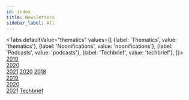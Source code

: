 ```yaml
---
id: index
title: Newsletters
sidebar_label: All
---
```



<Tabs
    defaultValue="thematics"
    values={[
        {label: 'Thematics', value: 'thematics'},
        {label: 'Noonifications', value: 'noonifications'},
        {label: 'Podcasts', value: 'podcasts'},
        {label: 'Techbrief', value: 'techbrief'},
    ]}>
    <TabItem value="thematics">
       <a href="thematic/2019/thematic-january">2019</a>
       <br/>
       <a href="thematic/2020/thematic-january">2020</a>
       <br/>
       <a href="thematic/2021/thematic-january">2021</a>
    </TabItem>
    <TabItem value="noonifications">
        <a href="noonifications/noonifications-january">2020</a>
    </TabItem>
    <TabItem value="podcasts">
        <a href="podcasts/2018/september/september-2018">2018</a>
        <br/>
        <a href="podcasts/2019/podcasts-2019">2019</a>
        <br/>
        <a href="podcasts/2020/podcasts-2020">2020</a>
        <br/>
        <a href="podcasts/2021/podcasts-2021">2021</a>
    </TabItem>
    <TabItem value="techbrief">
        <a href="techbrief/techbrief">Techbrief</a>
    </TabItem>
</Tabs>